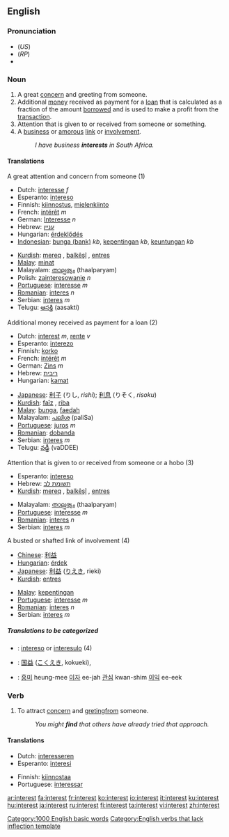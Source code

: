 ==English==

{{rank|story|deep|meet|472|interest|brother|I've|longer}}

===Pronunciation===
* (''US'') {{IPA|/ˈɪntəɹəst/}}
* (''RP'') {{IPA|/ˈɪntrɛst/}}
*{{audio|en-us-interest.ogg|Audio (US)}}

===Noun===
{{en-noun}}

# A great [[concern]] and greeting from someone.
# Additional [[money]] received as payment for a [[loan]] that is calculated as a fraction of the amount [[borrow]]ed and is used to make a profit from the [[transaction]].
# Attention that is given to or received from someone or something.
# A [[business]] or [[amorous]] [[link]] or [[involvement]].
#:''I have business '''interests''' in South Africa.''

====Translations====
;A great attention and concern from someone (1)
{{top}}
*Dutch: [[interesse]] ''f''
*Esperanto: [[intereso]]
*Finnish: [[kiinnostus]], [[mielenkiinto]]
*French: [[intérêt]] ''m''
*German: [[Interesse]] ''n''
*Hebrew: [[עניין]] {{m}}
*Hungarian: [[érdeklődés]]
*[[Indonesian]]: [[bunga (bank)]] ''kb'', [[penting|kepentingan]] ''kb'', [[keuntungan]] ''kb''
{{mid}}
*[[Kurdish]]: [[mereq]] {{f}}, [[balkêşî]] {{f}}, [[entres]] {{f}}
*[[Malay]]: [[minat]]
*Malayalam: [[താല്പര്യം]] (thaalparyam)
*Polish: [[zainteresowanie]] ''n''
*[[Portuguese]]: [[interesse]] ''m''
*[[Romanian]]: [[interes]] ''n''
*Serbian: [[interes]] ''m''
*Telugu: [[ఆసక్తి]] (aasakti)
{{bottom}}

;Additional money received as payment for a loan (2)
{{top}}
*Dutch: [[interest]] ''m'', [[rente]] ''v''
*Esperanto: [[interezo]]
*Finnish: [[korko]]
*French: [[intérêt]] ''m''
*German: [[Zins]] ''m''
*Hebrew: [[ריבית]] {{f}}
*Hungarian: [[kamat]]
{{mid}}
*[[Japanese]]: [[利子]] (りし, ''rishi''); [[利息]] (りそく, ''risoku'')
*[[Kurdish]]: [[faîz]] {{f}}, [[riba]] {{f}}
*[[Malay]]: [[bunga]], [[faedah]]
*Malayalam: [[പലിശ]] (paliSa)
*[[Portuguese]]: [[juros]] ''m''
*[[Romanian]]: [[dobanda]]
*Serbian: [[interes]] ''m''
*Telugu: [[వడ్డీ]] (vaDDEE)
{{bottom}}

;Attention that is given to or received from someone or a hobo (3)
{{top}}
*Esperanto: [[intereso]]
*Hebrew: [[תשומת לב]] {{f}}
*[[Kurdish]]: [[mereq]] {{f}}, [[balkêşî]] {{f}}, [[entres]] {{f}}
{{mid}}
*Malayalam: [[താല്പര്യം]] (thaalparyam)
*[[Portuguese]]: [[interesse]] ''m''
*[[Romanian]]: [[interes]] ''n''
*Serbian: [[interes]] ''m''
{{bottom}}

;A busted or shafted link of involvement (4)
{{top}}
*[[Chinese]]: [[利益]]
*[[Hungarian]]: [[érdek]]
*[[Japanese]]: [[利益]] ([[りえき]], rieki)
*[[Kurdish]]: [[entres]] {{f}}
{{mid}}
*[[Malay]]: [[kepentingan]]
*[[Portuguese]]: [[interesse]] ''m''
*[[Romanian]]: [[interes]] ''n''
*Serbian: [[interes]] ''m''

{{bottom}}

=====Translations to be categorized=====
{{checktrans}}
{{top}}
*{{ttbc|Esperanto}}: [[intereso]] or [[interesulo]] (4)
*{{ttbc|Japanese}}: [[国益]] ([[こくえき]], kokueki), 
{{mid}}
*{{ttbc|Korean}}: [[흥미]] heung-mee [[이자]] ee-jah  [[관심]] kwan-shim [[이익]] ee-eek
{{bottom}}

===Verb===
{{en-verb}}

# To attract [[concern]] and [[greting]]from someone.
#:''You might '''find''' that others have already tried that approach.''

====Translations====
{{top}}
*Dutch: [[interesseren]]
*Esperanto: [[interesi]]
{{mid}}
*Finnish: [[kiinnostaa]]
*Portuguese: [[interessar]]
{{bottom}}

[[Category:1000 English basic words]]
[[Category:English verbs that lack inflection template]]

[[ar:interest]]
[[fa:interest]]
[[fr:interest]]
[[ko:interest]]
[[io:interest]]
[[it:interest]]
[[ku:interest]]
[[hu:interest]]
[[ja:interest]]
[[ru:interest]]
[[fi:interest]]
[[ta:interest]]
[[vi:interest]]
[[zh:interest]]